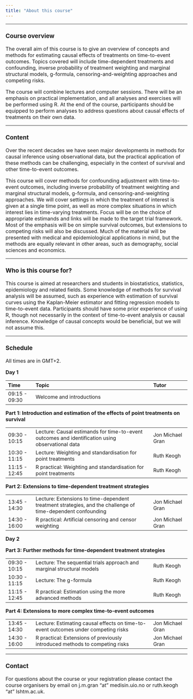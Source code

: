 ```yaml
---
title: "About this course"
---
```


<style type="text/css">
  body{
  font-size: 12pt;
}
</style>

---

### Course overview

The overall aim of this course is to give an overview of concepts and methods for estimating causal effects of treatments on time-to-event outcomes. Topics covered will include time-dependent treatments and confounding, inverse probability of treatment weighting and marginal structural models, g-formula, censoring-and-weighting approaches and competing risks. 

The course will combine lectures and computer sessions. There will be an emphasis on practical implementation, and all analyses and exercises will be performed using R. At the end of the course, participants should be equipped to perform analyses to address questions about causal effects of treatments on their own data.

---

### Content

Over the recent decades we have seen major developments in methods for causal inference using observational data, but the practical application of these methods can be challenging, especially in the context of survival and other time-to-event outcomes.

This course will cover methods for confounding adjustment with time-to-event outcomes, including inverse probability of treatment weighting and marginal structural models, g-formula, and censoring-and-weighting approaches. We will cover settings in which the treatment of interest is given at a single time point, as well as more complex situations in which interest lies in time-varying treatments. Focus will be on the choice of appropriate estimands and links will be made to the target trial framework. Most of the emphasis will be on simple survival outcomes, but extensions to competing risks will also be discussed. Much of the material will be presented with medical and epidemiological applications in mind, but the methods are equally relevant in other areas, such as demography, social sciences and economics.

---

### Who is this course for?

This course is aimed at researchers and students in biostatistics, statistics, epidemiology and related fields. Some knowledge of methods for survival analysis will be assumed, such as experience with estimation of survival curves using the Kaplan-Meier estimator and fitting regression models to time-to-event data. Participants should have some prior experience of using R, though not necessarily in the context of time-to-event analysis or causal inference. Knowledge of causal concepts would be beneficial, but we will not assume this. 

---

###  Schedule

All times are in GMT+2.

**Day 1**

|Time                 |Topic                                                                                         |Tutor                   |
|:----------------------|:-----------------------------------------------------------------------------------------------|:-----------------------------|
|09:15 - 09:30         |Welcome and introductions                                      |                               |

**Part 1: Introduction and estimation of the effects of point treatments on survival**

|                 |                                                                                         |                   |
|:----------------------|:-----------------------------------------------------------------------------------------------|:-----------------------------|
|09:30 - 10:15        |Lecture: Causal estimands for time-to-event outcomes and identification using observational data | Jon Michael Gran                         |                       |
|10:30 - 11:15        |Lecture: Weighting and standardisation for point treatments | Ruth Keogh                         |
|11:15 - 12:45        |R practical: Weighting and standardisation for point treatments | Ruth Keogh                           |

**Part 2: Extensions to time-dependent treatment strategies**

|                 |                                                                                         |                   |
|:----------------------|:-----------------------------------------------------------------------------------------------|:-----------------------------|
|13:45 - 14:30        |Lecture: Extensions to time-dependent treatment strategies, and the challenge of time-dependent confounding |  Jon Michael Gran                        |                       |
|14:30 - 16:00        |R practical: Artificial censoring and censor weighting | Jon Michael Gran                         |

**Day 2**
 
**Part 3: Further methods for time-dependent treatment strategies**

|                 |                                                                                         |                   |
|:----------------------|:-----------------------------------------------------------------------------------------------|:-----------------------------|
|09:30 - 10:15        |Lecture: The sequential trials approach and marginal structural models | Ruth Keogh                         |                       |
|10:30 - 11:15        |Lecture: The g-formula |Ruth Keogh                          |
|11:15 - 12:45        |R practical: Estimation using the more advanced methods |  Ruth Keogh                        |

**Part 4: Extensions to more complex time-to-event outcomes**

|                 |                                                                                         |                   |
|:----------------------|:-----------------------------------------------------------------------------------------------|:-----------------------------|
|13:45 - 14:30        |Lecture: Estimating causal effects on time-to-event outcomes under competing risks |Jon Michael Gran                          |                       |
|14:30 - 16:00        |R practical: Extensions of previously introduced methods to competing risks | Jon Michael Gran                          |


---

### Contact

For questions about the course or your registration please contact the course organisers by email on j.m.gran "at" medisin.uio.no or ruth.keogh "at" lshtm.ac.uk.


</br>
